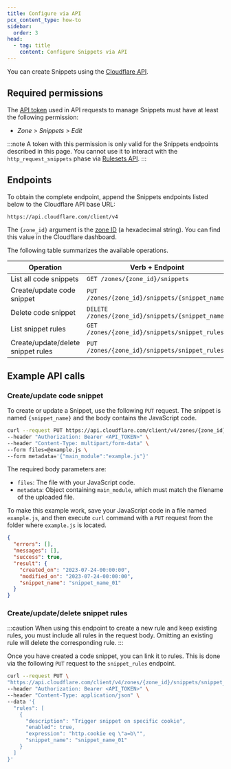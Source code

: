 ```yaml
---
title: Configure via API
pcx_content_type: how-to
sidebar:
  order: 3
head:
  - tag: title
    content: Configure Snippets via API
---
```


You can create Snippets using the [Cloudflare API](/fundamentals/api/).

## Required permissions

The [API token](/fundamentals/api/get-started/create-token/) used in API requests to manage Snippets must have at least the following permission:

- _Zone_ > _Snippets_ > _Edit_

:::note
A token with this permission is only valid for the Snippets endpoints described in this page. You cannot use it to interact with the `http_request_snippets` phase via [Rulesets API](/ruleset-engine/rulesets-api/).
:::

## Endpoints

To obtain the complete endpoint, append the Snippets endpoints listed below to the Cloudflare API base URL:

```txt
https://api.cloudflare.com/client/v4
```

The `{zone_id}` argument is the [zone ID](/fundamentals/setup/find-account-and-zone-ids/) (a hexadecimal string). You can find this value in the Cloudflare dashboard.

The following table summarizes the available operations.

| Operation                                  | Verb + Endpoint                                        |
| ------------------------------------------ | ------------------------------------------------------ |
| List all code snippets                     | `GET /zones/{zone_id}/snippets`                        |
| Create/update code snippet                 | `PUT /zones/{zone_id}/snippets/{snippet_name}`         |
| Delete code snippet                        | `DELETE /zones/{zone_id}/snippets/{snippet_name}`      |
| List snippet rules                         | `GET /zones/{zone_id}/snippets/snippet_rules`          |
| Create/update/delete snippet rules         | `PUT /zones/{zone_id}/snippets/snippet_rules`          |

## Example API calls

### Create/update code snippet

To create or update a Snippet, use the following `PUT` request. The snippet is named `{snippet_name}` and the body contains the JavaScript code.

```bash
curl --request PUT https://api.cloudflare.com/client/v4/zones/{zone_id}/snippets/{snippet_name} \
--header "Authorization: Bearer <API_TOKEN>" \
--header "Content-Type: multipart/form-data" \
--form files=@example.js \
--form metadata='{"main_module":"example.js"}'
```

The required body parameters are:

- `files`: The file with your JavaScript code.
- `metadata`: Object containing `main_module`, which must match the filename of the uploaded file.

To make this example work, save your JavaScript code in a file named `example.js`, and then execute `curl` command with a `PUT` request from the folder where `example.js` is located.

```json title="Example response"
{
  "errors": [],
  "messages": [],
  "success": true,
  "result": {
    "created_on": "2023-07-24-00:00:00",
    "modified_on": "2023-07-24-00:00:00",
    "snippet_name": "snippet_name_01"
  }
}
```

### Create/update/delete snippet rules

:::caution
When using this endpoint to create a new rule and keep existing rules, you must include all rules in the request body. Omitting an existing rule will delete the corresponding rule.
:::

Once you have created a code snippet, you can link it to rules. This is done via the following `PUT` request to the `snippet_rules` endpoint.

```bash
curl --request PUT \
"https://api.cloudflare.com/client/v4/zones/{zone_id}/snippets/snippet_rules" \
--header "Authorization: Bearer <API_TOKEN>" \
--header "Content-Type: application/json" \
--data '{
  "rules": [
    {
      "description": "Trigger snippet on specific cookie",
      "enabled": true,
      "expression": "http.cookie eq \"a=b\"",
      "snippet_name": "snippet_name_01"
    }
  ]
}'
```
